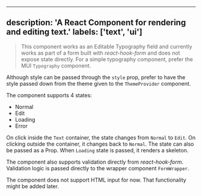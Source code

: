 
---
description: 'A React Component for rendering and editing text.'
labels: ['text', 'ui']
---

> This component works as an Editable Typography field and currently works as part of a form built with _react-hook-form_ and does not expose state directly.
> For a simple typography component, prefer the MUI `Typography` component.

Although style can be passed through the `style` prop, prefer to have the style passed down from the theme given to the `ThemeProvider` component.

The component supports 4 states:
- Normal
- Edit
- Loading
- Error

On click inside the `Text` container, the state changes from `Normal` to `Edit`.
On clicking outside the container, it changes back to `Normal`.
The state can also be passed as a Prop.
When `Loading` state is passed, it renders a skeleton.

The component also supports validation directly from _react-hook-form_. Validation logic is passed directly to the wrapper component `FormWrapper`.

The component does not support HTML input for now. That functionality might be added later.